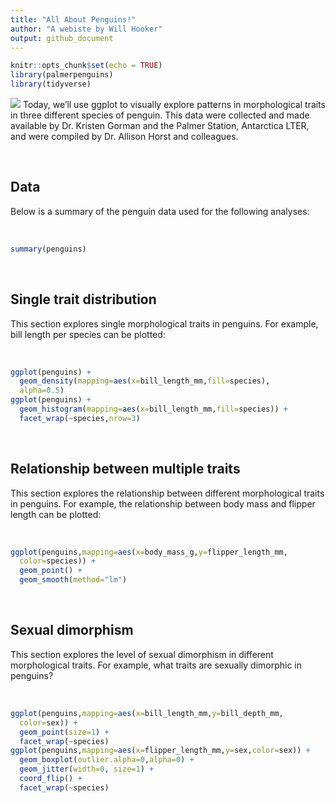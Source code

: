 ```yaml
---
title: "All About Penguins!"
author: "A webiste by Will Hooker"
output: github_document
---
```


```r
knitr::opts_chunk$set(echo = TRUE)
library(palmerpenguins)
library(tidyverse)
```

![](/Users/willhooker/github/penguins/Penguins.jpeg)
Today, we’ll use ggplot to visually explore patterns in morphological traits in three different species of penguin. This data were collected and made available by Dr. Kristen Gorman and the Palmer Station, Antarctica LTER, and were compiled by Dr. Allison Horst and colleagues.

<br>

## Data
Below is a summary of the penguin data used for the following analyses:

<br> 

```r
summary(penguins)
```

<br>

## Single trait distribution
This section explores single morphological traits in penguins. For example, bill length per species can be plotted:

<br>

```r
ggplot(penguins) +
  geom_density(mapping=aes(x=bill_length_mm,fill=species),  
  alpha=0.5)
ggplot(penguins) +
  geom_histogram(mapping=aes(x=bill_length_mm,fill=species)) +
  facet_wrap(~species,nrow=3)
```

<br>

## Relationship between multiple traits
This section explores the relationship between different morphological traits in penguins. For example, the relationship between body mass and flipper length can be plotted:

<br>

```r
ggplot(penguins,mapping=aes(x=body_mass_g,y=flipper_length_mm, 
  color=species)) +
  geom_point() +
  geom_smooth(method="lm")
```

<br>

## Sexual dimorphism
This section explores the level of sexual dimorphism in different morphological traits. For example, what traits are sexually dimorphic in penguins?

<br> 

```r
ggplot(penguins,mapping=aes(x=bill_length_mm,y=bill_depth_mm, 
  color=sex)) +
  geom_point(size=1) +
  facet_wrap(~species)
ggplot(penguins,mapping=aes(x=flipper_length_mm,y=sex,color=sex)) +
  geom_boxplot(outlier.alpha=0,alpha=0) +
  geom_jitter(width=0, size=1) +
  coord_flip() +
  facet_wrap(~species)
```
